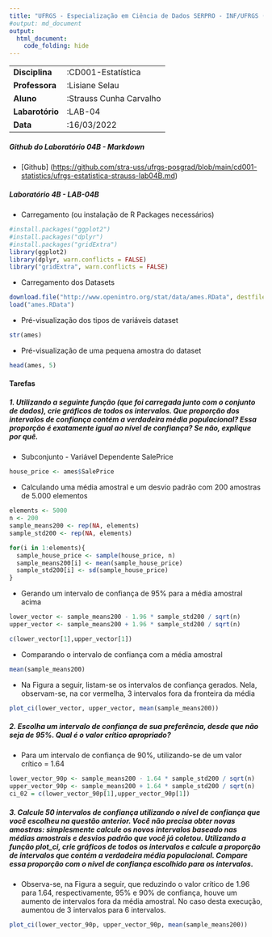```yaml
---
title: "UFRGS - Especialização em Ciência de Dados SERPRO - INF/UFRGS (2022-2023)"
#output: md_document
output: 
  html_document:
    code_folding: hide
---
```


|                 |                         |
|-----------------|-------------------------|
| **Disciplina**  | :CD001-Estatística      |
| **Professora**  | :Lisiane Selau          |
| **Aluno**       | :Strauss Cunha Carvalho |
| **Labarotório** | :LAB-04                 |
| **Data**        | :16/03/2022             |

##### **Github do Laboratório 04B - Markdown**

-   [Github] (<https://github.com/stra-uss/ufrgs-posgrad/blob/main/cd001-statistics/ufrgs-estatistica-strauss-lab04B.md>)

##### **Laboratório 4B - LAB-04B**

-   Carregamento (ou instalação de R Packages necessários)

```r
#install.packages("ggplot2")
#install.packages("dplyr")
#install.packages("gridExtra")
library(ggplot2)
library(dplyr, warn.conflicts = FALSE)
library("gridExtra", warn.conflicts = FALSE)
```

-   Carregamento dos Datasets

```r
download.file("http://www.openintro.org/stat/data/ames.RData", destfile = "ames.RData")
load("ames.RData")
```

-   Pré-visualização dos tipos de variáveis dataset

```r
str(ames)
```

-   Pré-visualização de uma pequena amostra do dataset

```r
head(ames, 5)
```

#### Tarefas

##### 1. Utilizando a seguinte função (que foi carregada junto com o conjunto de dados), crie gráficos de todos os intervalos. Que proporção dos intervalos de confiança contém a verdadeira média populacional? Essa proporção é exatamente igual ao nível de confiança? Se não, explique por quê.

-   Subconjunto - Variável Dependente SalePrice

```r
house_price <- ames$SalePrice
```

-   Calculando uma média amostral e um desvio padrão com 200 amostras de 5.000 elementos

```r
elements <- 5000
n <- 200
sample_means200 <- rep(NA, elements)
sample_std200 <- rep(NA, elements)

for(i in 1:elements){
  sample_house_price <- sample(house_price, n)
  sample_means200[i] <- mean(sample_house_price)
  sample_std200[i] <- sd(sample_house_price)
}
```

-   Gerando um intervalo de confiança de 95% para a média amostral acima

```r
lower_vector <- sample_means200 - 1.96 * sample_std200 / sqrt(n)
upper_vector <- sample_means200 + 1.96 * sample_std200 / sqrt(n)

c(lower_vector[1],upper_vector[1])

```

-   Comparando o intervalo de confiança com a média amostral

```r
mean(sample_means200)
```

-   Na Figura a seguir, listam-se os intervalos de confiança gerados. Nela, observam-se, na cor vermelha, 3 intervalos fora da fronteira da média

```r
plot_ci(lower_vector, upper_vector, mean(sample_means200))
```

##### 2. Escolha um intervalo de confiança de sua preferência, desde que não seja de 95%. Qual é o valor crítico apropriado?

-   Para um intervalo de confiança de 90%, utilizando-se de um valor crítico = 1.64

```r
lower_vector_90p <- sample_means200 - 1.64 * sample_std200 / sqrt(n)
upper_vector_90p <- sample_means200 + 1.64 * sample_std200 / sqrt(n)
ci_02 = c(lower_vector_90p[1],upper_vector_90p[1])
```

##### 3. Calcule 50 intervalos de confiança utilizando o nível de confiança que você escolheu na questão anterior. Você não precisa obter novas amostras: simplesmente calcule os novos intervalos baseado nas médias amostrais e desvios padrão que você já coletou. Utilizando a função plot_ci, crie gráficos de todos os intervalos e calcule a proporção de intervalos que contém a verdadeira média populacional. Compare essa proporção com o nível de confiança escolhido para os intervalos.

-   Observa-se, na Figura a seguir, que reduzindo o valor crítico de 1.96 para 1.64, respectivamente, 95% e 90% de confiança, houve um aumento de intervalos fora da média amostral. No caso desta execução, aumentou de 3 intervalos para 6 intervalos.

```r
plot_ci(lower_vector_90p, upper_vector_90p, mean(sample_means200))
```

